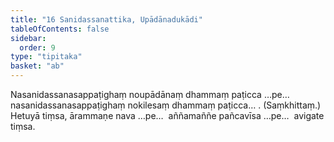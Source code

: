 ```yaml
---
title: "16 Sanidassanattika, Upādānadukādi"
tableOfContents: false
sidebar:
  order: 9
type: "tipitaka"
basket: "ab"
---
```



<DynamicBreadcrumb />

<Division number="89">

<Paragraph number="196">
Nasanidassanasappaṭighaṃ noupādānaṃ dhammaṃ paṭicca …pe…  nasanidassanasappaṭighaṃ nokilesaṃ dhammaṃ paṭicca… . (Saṃkhittaṃ.)
</Paragraph>

<Paragraph number="197">
Hetuyā tiṃsa, ārammaṇe nava …pe…  aññamaññe pañcavīsa …pe…  avigate tiṃsa.
</Paragraph>
</Division>